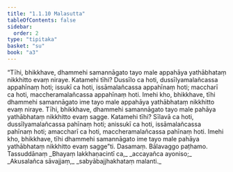 ```yaml
---
title: "1.1.10 Malasutta"
tableOfContents: false
sidebar:
  order: 2
type: "tipitaka"
basket: "su"
book: "a3"
---
```



<DynamicBreadcrumb />

<Division number="10" book="a3">

<Paragraph number="31" book="a3">
“Tīhi, bhikkhave, dhammehi samannāgato tayo male appahāya yathābhataṃ nikkhitto evaṃ niraye. Katamehi tīhi? Dussīlo ca hoti, dussīlyamalañcassa appahīnaṃ hoti; issukī ca hoti, issāmalañcassa appahīnaṃ hoti; maccharī ca hoti, maccheramalañcassa appahīnaṃ hoti. Imehi kho, bhikkhave, tīhi dhammehi samannāgato ime tayo male appahāya yathābhataṃ nikkhitto evaṃ niraye.
</Paragraph>

<Paragraph number="32" book="a3">
Tīhi, bhikkhave, dhammehi samannāgato tayo male pahāya yathābhataṃ nikkhitto evaṃ sagge. Katamehi tīhi? Sīlavā ca hoti, dussīlyamalañcassa pahīnaṃ hoti; anissukī ca hoti, issāmalañcassa pahīnaṃ hoti; amaccharī ca hoti, maccheramalañcassa pahīnaṃ hoti. Imehi kho, bhikkhave, tīhi dhammehi samannāgato ime tayo male pahāya yathābhataṃ nikkhitto evaṃ sagge”ti.

</Paragraph>
</Division>

<Paragraph number="33" type="center" book="a3">
Dasamaṃ.



</Paragraph>

<Paragraph number="34" type="center" book="a3">
Bālavaggo paṭhamo.



</Paragraph>

<Paragraph number="35" type="center" book="a3">
Tassuddānaṃ


</Paragraph>

<Paragraph number="36" type="verses" book="a3">
_Bhayaṃ lakkhaṇacintī ca,_  
_accayañca ayoniso;_  
_Akusalañca sāvajjaṃ,_  
_sabyābajjhakhataṃ malanti._
</Paragraph>